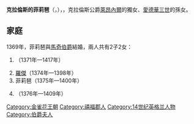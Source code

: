 {{Multiple issues|
{{Expand language|1=en|time=2020-12-17T12:51:21+00:00}}
{{Unreferenced|time=2020-12-17T12:51:21+00:00}}
}}
{{Infobox noble
| name        = 克拉倫斯的菲莉琶
| title       = 阿爾斯特女伯爵
| birth_date  = {{birth date|1355|8|16|df=y}}
| birth_place = [[埃爾特姆宮|埃爾特姆宮]]
| death_date  = {{Death date and age|1382|1|5|1355|8|16|df=y}}
| death_place = [[科克_(爱尔兰)|科克]]
| noble family= [[金雀花王朝|金雀花王朝]]
| father      = [[安特衛普的萊昂內爾|安特衛普的萊昂內爾]]
| mother      = [[伊莉莎白·德·布爾格|伊莉莎白·德·布爾格]]
}}
'''克拉倫斯的菲莉琶'''（{{lang-en|Philippa of Clarence}}，{{bd|1355年|8月16日|1382年|1月5日}}），{{le|阿爾斯特女伯爵|Earl of Ulster}}，克拉倫斯公爵[[安特衛普的萊昂內爾|萊昂內爾]]的獨女、[[愛德華三世|愛德華三世]]的孫女。

== 家庭 ==
1369年，菲莉琶與[[馬奇伯爵|馬奇伯爵]]{{le|第三代馬奇伯爵愛德蒙·莫蒂默|Edmund Mortimer, 3rd Earl of March|愛德蒙·莫蒂默}}結婚，兩人共有2子2女：
# {{le|伊莉莎白·莫蒂默|Elizabeth Mortimer|伊莉莎白}}（1371年—1417年）
# [[第四代馬奇伯爵羅傑·莫蒂默|羅傑]]（1374年—1398年）
# 菲莉琶（1375年—1400年）
# {{le|愛德蒙·莫蒂默 (1376-1409)|Edmund Mortimer (rebel)|愛德蒙}}（1376年—1409年）

[[Category:金雀花王朝|Category:金雀花王朝]]
[[Category:禧福郡人|Category:禧福郡人]]
[[Category:14世纪英格兰人物|Category:14世纪英格兰人物]]
[[Category:伯爵夫人|Category:伯爵夫人]]